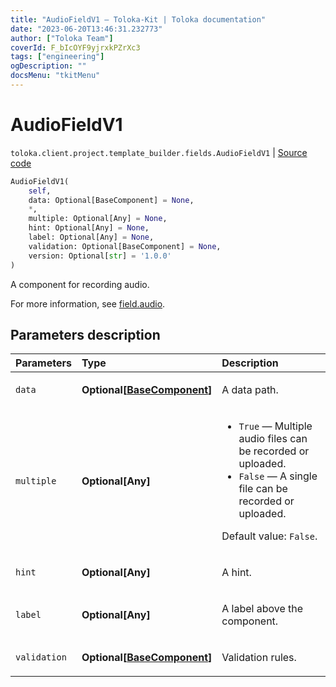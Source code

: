 ```yaml
---
title: "AudioFieldV1 — Toloka-Kit | Toloka documentation"
date: "2023-06-20T13:46:31.232773"
author: ["Toloka Team"]
coverId: F_bIcOYF9yjrxkPZrXc3
tags: ["engineering"]
ogDescription: ""
docsMenu: "tkitMenu"
---
```


# AudioFieldV1

`toloka.client.project.template_builder.fields.AudioFieldV1` | [Source code](https://github.com/Toloka/toloka-kit/blob/v1.2.0/src/client/project/template_builder/fields.py#L74)

```python
AudioFieldV1(
    self,
    data: Optional[BaseComponent] = None,
    *,
    multiple: Optional[Any] = None,
    hint: Optional[Any] = None,
    label: Optional[Any] = None,
    validation: Optional[BaseComponent] = None,
    version: Optional[str] = '1.0.0'
)
```

A component for recording audio.

For more information, see [field.audio](/docs/template-builder/reference/field.audio).

## Parameters description

| Parameters | Type | Description |
| :----------| :----| :-----------|
`data`|**Optional\[[BaseComponent](/docs/toloka-kit/reference/toloka.client.project.template_builder.base.BaseComponent)\]**|<p>A data path.</p>
`multiple`|**Optional\[Any\]**|<ul> <li>`True` — Multiple audio files can be recorded or uploaded.</li> <li>`False` — A single file can be recorded or uploaded.</li> </ul> <p></p><p>Default value: `False`.</p>
`hint`|**Optional\[Any\]**|<p>A hint.</p>
`label`|**Optional\[Any\]**|<p>A label above the component.</p>
`validation`|**Optional\[[BaseComponent](/docs/toloka-kit/reference/toloka.client.project.template_builder.base.BaseComponent)\]**|<p>Validation rules.</p>